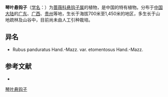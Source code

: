 {{Speciesbox
| name = 琴叶悬钩子
| status = 
| status_system = 
| image =
| genus = Rubus
| species = panduratus
| authority = Hand.-Mazz.
| subdivision_ranks =[[变种|变种]]
| subdivision =
* 琴叶悬钩子 ''R. p.'' var. ''panduratus''
* [[脱毛琴叶悬钩子|脱毛琴叶悬钩子]] ''R. p.'' var. ''etomentosus''
}}

'''琴叶悬钩子'''（[[学名|学名]]：{{lang|la|''Rubus panduratus''}}）为[[蔷薇科|蔷薇科]][[悬钩子属|悬钩子属]]的植物，是中国的特有植物。分布于[[中国大陆|中国大陆]]的[[广东|广东]]、[[广西|广西]]、[[贵州|贵州]]等地，生长于海拔700米至1,450米的地区，多生长于山地疏林及山谷中，目前尚未由人工引种栽培。

== 异名 ==
* Rubus panduratus Hand.-Mazz. var. etomentosus Hand.-Mazz.

== 参考文献 ==
<div class="references-small">
* {{cite web| url =http://www.bioinfo.cn/db05/KmzwSpecies.php?action=view&id=19458| title =琴叶悬钩子（原变种）| work =《中国高等植物数据库全库》| publisher =中国科学院微生物研究所| author =昆明植物研究所| accessdate =2009-02-25| deadurl =yes| archiveurl =https://web.archive.org/web/20160305101510/http://www.bioinfo.cn/db05/KmzwSpecies.php?action=view&id=19458| archivedate =2016-03-05}}
</div>
{{Taxonbar|from=Q15230622}}

[[Category:悬钩子属|琴叶悬钩子]]


{{植物小作品}}